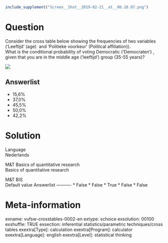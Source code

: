 ```r
include_supplement("Screen__Shot__2019-02-21__at__00.10.07.png")
```

Question
========
Consider the cross table below showing the frequencies of two variables
('Leeftijd' (age)  and 'Politieke voorkeur' (Political affiliation)).   
What is the conditional probability of voting Democratic ('Democraten')
, given that you are in the middle age ('leeftijd') group (35-55
years)?  
  
![](Screen__Shot__2019-02-21__at__00.10.07.png)

Answerlist
----------
* 15,6%
* 37,0%
* 45,5%
* 50,0%
* 42,2%

Solution
========











Language  
Nederlands

M&T Basics of quantitative research  
Basics of quantitative research

M&T BIS  
Default value
Answerlist
----------
* False
* False
* True
* False
* False

Meta-information
================
exname: vufsw-crosstables-0002-en
extype: schoice
exsolution: 00100
exshuffle: TRUE
exsection: inferential statistics/parametric techniques/cross tables
exextra[Type]: calculation
exextra[Program]: calculator
exextra[Language]: english
exextra[Level]: statistical thinking

